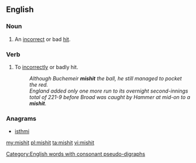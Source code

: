 ==English==

===Noun===
{{en-noun}}

# {{context|sports|lang=en}} An [[incorrect]] or bad [[hit]].

===Verb===
{{en-verb|mishits|mishitting|mishit}}

# {{context|transitive|lang=en}} To [[incorrectly]] or badly hit.
#: ''Although Buchemeir '''mishit''' the ball, he still managed to pocket the red.''
#: ''England added only one more run to its overnight second-innings total of 221-9 before Broad was caught by Hammer at mid-on to a '''mishit'''.''

===Anagrams===
* [[isthmi#English|isthmi]]

[[Category:English words with consonant pseudo-digraphs]]

[[my:mishit]]
[[pl:mishit]]
[[ta:mishit]]
[[vi:mishit]]